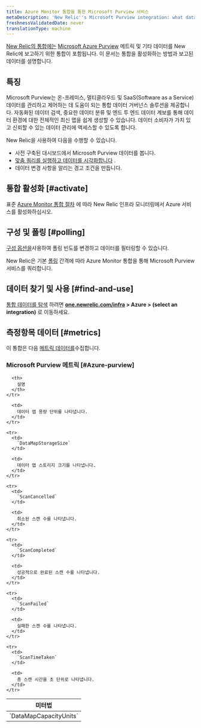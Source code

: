 ```yaml
---
title: Azure Monitor 통합을 통한 Microsoft Purview 서비스
metaDescription: 'New Relic''s Microsoft Purview integration: what data it reports and how to enable it.'
freshnessValidatedDate: never
translationType: machine
---
```


[New Relic의 통합에는](/docs/infrastructure/integrations-getting-started/getting-started/introduction-infrastructure-integrations) [Microsoft Azure Purview](https://azure.microsoft.com/en-us/products/purview/) 메트릭 및 기타 데이터를 New Relic에 보고하기 위한 통합이 포함됩니다. 이 문서는 통합을 활성화하는 방법과 보고된 데이터를 설명합니다.

## 특징

Microsoft Purview는 온-프레미스, 멀티클라우드 및 SaaS(Software as a Service) 데이터를 관리하고 제어하는 데 도움이 되는 통합 데이터 거버넌스 솔루션을 제공합니다. 자동화된 데이터 검색, 중요한 데이터 분류 및 엔드 투 엔드 데이터 계보를 통해 데이터 환경에 대한 전체적인 최신 맵을 쉽게 생성할 수 있습니다. 데이터 소비자가 가치 있고 신뢰할 수 있는 데이터 관리에 액세스할 수 있도록 합니다.

New Relic을 사용하여 다음을 수행할 수 있습니다.

* 사전 구축된 대시보드에서 Microsoft Purview 데이터를 봅니다.
* [맞춤 쿼리를 실행하고 데이터를 시각화합니다](/docs/infrastructure/integrations-getting-started/getting-started/use-integration-data-new-relic-insights) .
* 데이터 변경 사항을 알리는 경고 조건을 만듭니다.

## 통합 활성화 [#activate]

표준 [Azure Monitor 통합 절차](/docs/infrastructure/microsoft-azure-integrations/azure-integrations-list/azure-monitor) 에 따라 New Relic 인프라 모니터링에서 Azure 서비스를 활성화하십시오.

## 구성 및 폴링 [#polling]

[구성 옵션을](/docs/infrastructure/microsoft-azure-integrations/azure-integrations-list/azure-monitor/#settings)사용하여 폴링 빈도를 변경하고 데이터를 필터링할 수 있습니다.

New Relic은 기본 [폴링](/docs/infrastructure/microsoft-azure-integrations/azure-integrations-list/azure-monitor/#settings) 간격에 따라 Azure Monitor 통합을 통해 Microsoft Purview 서비스를 쿼리합니다.

## 데이터 찾기 및 사용 [#find-and-use]

[통합 데이터를 탐색](/docs/infrastructure/integrations/find-use-infrastructure-integration-data) 하려면 <DNT>**[one.newrelic.com/infra](https://one.newrelic.com/infra) > Azure > (select an integration)**</DNT> 로 이동하세요.

## 측정항목 데이터 [#metrics]

이 통합은 다음 [메트릭 데이터를](/docs/infrastructure/integrations-getting-started/getting-started/understand-integration-data-data-types#metric)수집합니다.

### Microsoft Purview 메트릭 [#Azure-purview]

<table>
  <thead>
    <tr>
      <th style={{ width: "300px" }}>
        미터법
      </th>

      <th>
        설명
      </th>
    </tr>
  </thead>

  <tbody>
    <tr>
      <td>
        `DataMapCapacityUnits`
      </td>

      <td>
        데이터 맵 용량 단위를 나타냅니다.
      </td>
    </tr>

    <tr>
      <td>
        `DataMapStorageSize`
      </td>

      <td>
        데이터 맵 스토리지 크기를 나타냅니다.
      </td>
    </tr>

    <tr>
      <td>
        `ScanCancelled`
      </td>

      <td>
        취소된 스캔 수를 나타냅니다.
      </td>
    </tr>

    <tr>
      <td>
        `ScanCompleted`
      </td>

      <td>
        성공적으로 완료된 스캔 수를 나타냅니다.
      </td>
    </tr>

    <tr>
      <td>
        `ScanFailed`
      </td>

      <td>
        실패한 스캔 수를 나타냅니다.
      </td>
    </tr>

    <tr>
      <td>
        `ScanTimeTaken`
      </td>

      <td>
        총 스캔 시간을 초 단위로 나타냅니다.
      </td>
    </tr>
  </tbody>
</table>
